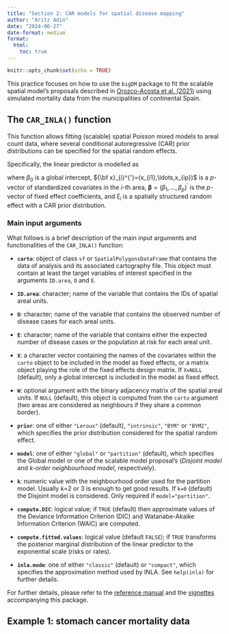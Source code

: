```yaml
---
title: "Section 2: CAR models for spatial disease mapping"
author: "Aritz Adin"
date: "2024-06-27"
date-format: medium
format:
  html:
    toc: true
---
```


```r
knitr::opts_chunk$set(echo = TRUE)  
```

This practice focuses on how to use the `bigDM` package to fit the scalable spatial model’s proposals described in [Orozco-Acosta et al. (2021)](doi:10.1016/j.spasta.2021.100496) using simulated mortality data from the municipalities of continental Spain.

## The `CAR_INLA()` function

This function allows fitting (scalable) spatial Poisson mixed models to areal count data, where several conditional autoregressive (CAR) prior distributions can be specified for the spatial random effects.

Specifically, the linear predictor is modelled as

```{=tex}
\begin{equation*}
\log r_{i} = \beta_0 + {\bf x}_{i}^{'}\mathbf{\beta} + \xi_i, \quad \mbox{for} \quad i=1,\ldots,I
\end{equation*}
```
where $\beta_0$ is a global intercept, ${\bf x}_{i}^{'}=(x_{i1},\ldots,x_{ip})$ is a $p$-vector of standardized covariates in the $i$-th area, $\mathbf{\beta}=(\beta_1,\ldots,\beta_p)^{'}$ is the $p$-vector of fixed effect coefficients, and $\xi_i$ is a spatially structured random effect with a CAR prior distribution.

### Main input arguments

What follows is a brief description of the main input arguments and functionalities of the `CAR_INLA()` function:

-   **`carto`**: object of class `sf` or `SpatialPolygonsDataFrame` that contains the data of analysis and its associated cartography file. This object must contain at least the target variables of interest specified in the arguments `ID.area`, `O` and `E`.

-   **`ID.area`**: character; name of the variable that contains the IDs of spatial areal units.

-   **`O`**: character; name of the variable that contains the observed number of disease cases for each areal units.

-   **`E`**: character; name of the variable that contains either the expected number of disease cases or the population at risk for each areal unit.

-   **`X`**: a character vector containing the names of the covariates within the `carto` object to be included in the model as fixed effects, or a matrix object playing the role of the fixed effects design matrix. If `X=NULL` (default), only a global intercept is included in the model as fixed effect.

-   **`W`**: optional argument with the binary adjacency matrix of the spatial areal units. If `NULL` (default), this object is computed from the `carto` argument (two areas are considered as neighbours if they share a common border).

-   **`prior`**: one of either `"Leroux"` (default), `"intrinsic"`, `"BYM"` or `"BYM2"`, which specifies the prior distribution considered for the spatial random effect.

-   **`model`**: one of either `"global"` or `"partition"` (default), which specifies the Global model or one of the scalable model proposal’s (*Disjoint model* and *k-order neighbourhood model*, respectively).

-   **`k`**: numeric value with the neighbourhood order used for the partition model. Usually k=2 or 3 is enough to get good results. If `k=0` (default) the Disjoint model is considered. Only required if `model="partition"`.

-   **`compute.DIC`**: logical value; if `TRUE` (default) then approximate values of the Deviance Information Criterion (DIC) and Watanabe-Akaike Information Criterion (WAIC) are computed.

-   **`compute.fitted.values`**: logical value (default `FALSE`); if `TRUE` transforms the posterior marginal distribution of the linear predictor to the exponential scale (risks or rates).

-   **`inla.mode`**: one of either `"classic"` (default) or `"compact"`, which specifies the approximation method used by INLA. See `help(inla)` for further details.

For further details, please refer to the [reference manual](https://cran.r-project.org/web/packages/bigDM/bigDM.pdf) and the [vignettes](https://github.com/spatialstatisticsupna/bigDM/tree/master?tab=readme-ov-file#basic-use) accompanying this package.


## Example 1: stomach cancer mortality data

